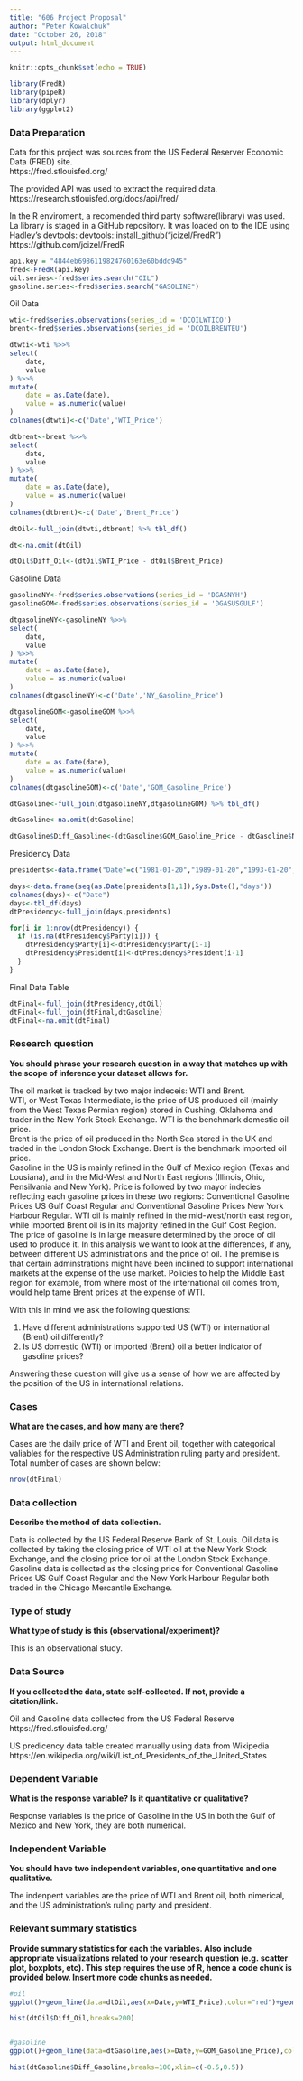 ```yaml
---
title: "606 Project Proposal"
author: "Peter Kowalchuk"
date: "October 26, 2018"
output: html_document
---
```


```r
knitr::opts_chunk$set(echo = TRUE)
```

```r
library(FredR)
library(pipeR)
library(dplyr)
library(ggplot2)
```

### Data Preparation

Data for this project was sources from the US Federal Reserver Economic Data (FRED) site.    
https://fred.stlouisfed.org/

The provided API was used to extract the required data.   
https://research.stlouisfed.org/docs/api/fred/

In the R enviroment, a recomended third party software(library) was used. La library is staged in a GitHub repository. It was loaded on to the IDE using Hadley's devtools: devtools::install_github("jcizel/FredR")  
https://github.com/jcizel/FredR


```r
api.key = "4844eb6986119824760163e60bddd945"
fred<-FredR(api.key)
oil.series<-fred$series.search("OIL")
gasoline.series<-fred$series.search("GASOLINE")
```

Oil Data

```r
wti<-fred$series.observations(series_id = 'DCOILWTICO')
brent<-fred$series.observations(series_id = 'DCOILBRENTEU')
```

```r
dtwti<-wti %>>%
select(
    date,
    value
) %>>%
mutate(
    date = as.Date(date),
    value = as.numeric(value)
) 
colnames(dtwti)<-c('Date','WTI_Price')

dtbrent<-brent %>>%
select(
    date,
    value
) %>>%
mutate(
    date = as.Date(date),
    value = as.numeric(value)
)
colnames(dtbrent)<-c('Date','Brent_Price')

dtOil<-full_join(dtwti,dtbrent) %>% tbl_df()

dt<-na.omit(dtOil)

dtOil$Diff_Oil<-(dtOil$WTI_Price - dtOil$Brent_Price)

```

Gasoline Data

```r
gasolineNY<-fred$series.observations(series_id = 'DGASNYH')
gasolineGOM<-fred$series.observations(series_id = 'DGASUSGULF')
```

```r
dtgasolineNY<-gasolineNY %>>%
select(
    date,
    value
) %>>%
mutate(
    date = as.Date(date),
    value = as.numeric(value)
) 
colnames(dtgasolineNY)<-c('Date','NY_Gasoline_Price')

dtgasolineGOM<-gasolineGOM %>>%
select(
    date,
    value
) %>>%
mutate(
    date = as.Date(date),
    value = as.numeric(value)
)
colnames(dtgasolineGOM)<-c('Date','GOM_Gasoline_Price')

dtGasoline<-full_join(dtgasolineNY,dtgasolineGOM) %>% tbl_df()

dtGasoline<-na.omit(dtGasoline)

dtGasoline$Diff_Gasoline<-(dtGasoline$GOM_Gasoline_Price - dtGasoline$NY_Gasoline_Price)
```

Presidency Data

```r
presidents<-data.frame("Date"=c("1981-01-20","1989-01-20","1993-01-20","2001-01-20","2009-01-20","2017-01-20"),"Party"=c("Republican","Republican","Democrat","Republican","Democrat","Republican"),"President"=c("Ronal Reagan","George HW Bush","Bill Clinton","George W Bush","Barrak Obama","Donald Trump")) %>% mutate(Date=as.Date(Date))

days<-data.frame(seq(as.Date(presidents[1,1]),Sys.Date(),"days"))
colnames(days)<-c("Date")
days<-tbl_df(days)
dtPresidency<-full_join(days,presidents)

for(i in 1:nrow(dtPresidency)) {
  if (is.na(dtPresidency$Party[i])) {
    dtPresidency$Party[i]<-dtPresidency$Party[i-1]
    dtPresidency$President[i]<-dtPresidency$President[i-1]
  }
}
```

Final Data Table

```r
dtFinal<-full_join(dtPresidency,dtOil)
dtFinal<-full_join(dtFinal,dtGasoline)
dtFinal<-na.omit(dtFinal)
```

### Research question 

**You should phrase your research question in a way that matches up with the scope of inference your dataset allows for.**

The oil market is tracked by two major indeceis: WTI and Brent.       
WTI, or West Texas Intermediate, is the price of US produced oil (mainly from the West Texas Permian region) stored in Cushing, Oklahoma and trader in the New York Stock Exchange. WTI is the benchmark domestic oil price.   
Brent is the price of oil produced in the North Sea stored in the UK and traded in the London Stock Exchange. Brent is the benchmark imported oil price.     
Gasoline in the US is mainly refined in the Gulf of Mexico region (Texas and Lousiana), and in the Mid-West and North East regions (Illinois, Ohio, Pensilvania and New York). Price is followed by two mayor indecies reflecting each gasoline prices in these two regions: Conventional Gasoline Prices US Gulf Coast Regular and Conventional Gasoline Prices New York Harbour Regular.
WTI oil is mainly refined in the mid-west/north east region, while imported Brent oil is in its majority refined in the Gulf Cost Region.     
The price of gasoline is in large measure determined by the proce of oil used to produce it.
In this analysis we want to look at the differences, if any, between different US administrations and the price of oil. The premise is that certain adminstrations might have been inclined to support international markets at the expense of the use market. Policies to help the Middle East region for example, from where most of the international oil comes from, would help tame Brent prices at the expense of WTI.       

With this in mind we ask the following questions:     

1) Have different administrations supported US (WTI) or international (Brent) oil differently?    
2) Is US domestic (WTI) or imported (Brent) oil a better indicator of gasoline prices?    

Answering these question will give us a sense of how we are affected by the position of the US in international relations.


### Cases 

**What are the cases, and how many are there?**

Cases are the daily price of WTI and Brent oil, together with categorical valiables for the respective US Administration ruling party and president.   
Total number of cases are shown below:
```r
nrow(dtFinal)
```


### Data collection 

**Describe the method of data collection.**

Data is collected by the US Federal Reserve Bank of St. Louis. Oil data is collected by taking the closing price of WTI oil at the New York Stock Exchange, and the closing price for oil at the London Stock Exchange. Gasoline data is collected as the closing price for Conventional Gasoline Prices US Gulf Coast Regular and the New York Harbour Regular both traded in the Chicago Mercantile Exchange.  

### Type of study 

**What type of study is this (observational/experiment)?**

This is an observational study.

### Data Source 

**If you collected the data, state self-collected. If not, provide a citation/link.**

Oil and Gasoline data collected from the US Federal Reserve    
https://fred.stlouisfed.org/   

US predicency data table created manually using data from Wikipedia
https://en.wikipedia.org/wiki/List_of_Presidents_of_the_United_States

### Dependent Variable

**What is the response variable? Is it quantitative or qualitative?**

Response variables is the price of Gasoline in the US in both the Gulf of Mexico and New York, they are both numerical.

### Independent Variable

**You should have two independent variables, one quantitative and one qualitative.**

The indenpent variables are the price of WTI and Brent oil, both nimerical, and the US administration's ruling party and president.  

### Relevant summary statistics 

**Provide summary statistics for each the variables. Also include appropriate visualizations related to your research question (e.g. scatter plot, boxplots, etc). This step requires the use of R, hence a code chunk is provided below. Insert more code chunks as needed.**


```r
#oil
ggplot()+geom_line(data=dtOil,aes(x=Date,y=WTI_Price),color="red")+geom_line(data=dtOil,aes(x=Date,y=Brent_Price),color="blue")+geom_line(data=dtOil,aes(x=Date,y=Diff_Oil),color="yellow")

hist(dtOil$Diff_Oil,breaks=200)


#gasoline
ggplot()+geom_line(data=dtGasoline,aes(x=Date,y=GOM_Gasoline_Price),color="red")+geom_line(data=dtGasoline,aes(x=Date,y=NY_Gasoline_Price),color="blue")+geom_line(data=dtGasoline,aes(x=Date,y=Diff_Gasoline),color="yellow")

hist(dtGasoline$Diff_Gasoline,breaks=100,xlim=c(-0.5,0.5))
```

